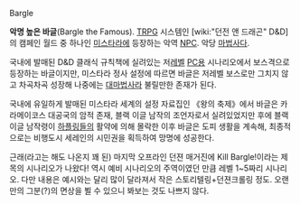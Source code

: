 Bargle

'''악명 높은 바글'''(Bargle the Famous).
[[TRPG]] 시스템인 [wiki:"던전 앤 드래곤" D&D]의 캠페인 월드 중 하나인 [[미스타라]]에 등장하는 악역 [[NPC]]. 악당 [[마법사]]다.

국내에 발매된 D&D 클래식 규칙책에 실려있는 저[[레벨]] [[PC]]용 시나리오에서 보스격으로 등장하는 바글이지만, 미스타라 정사 설정에 따르면 바글은 저레벨 보스로만 그치지 않고 차곡차곡 성장해 나중에는 [[대마법사]]라 불릴만한 존재가 된다.

국내에 유일하게 발매된 미스타라 세계의 설정 자료집인 《왕의 축제》에서 바글은 카라메이코스 대공국의 암적 존재, 블랙 이글 남작의 조언자로서 실려있었지만 후에 블랙 이글 남작령이 [[하플링]]들의 활약에 의해 몰락한 이후 바글은 도피 생활을 계속해, 최종적으로는 비행도시 세레인의 시민권을 획득하여 망명에 성공한다.

근래(라고는 해도 나온지 꽤 된) 마지막 오프라인 던젼 매거진에 Kill Bargle!이라는 제목의 시나리오가 나왔다! 역시 예비 시나리오의 주역이였던 만큼 레벨 1~5짜리 시나리오. 다만 내용은 예시와는 달리 많이 달라져서 작은 스토리텔링+던젼크롤링 정도. 오랜만의 그분(?)의 면상을 뵐 수 있으니 봐보는 것도 나쁘지 않다.
